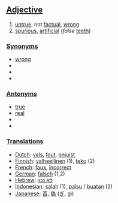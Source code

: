==[[Adjective]]==

#[[untrue]], not [[factual]], [[wrong]]
#[[spurious]], [[artificial]] (''false'' [[teeth]])

===[[Synonym]]s===
*[[wrong]]
*
*
*

===[[Antonym]]s===
*[[true]]
*[[real]]
*
*

===[[Translation]]s===
*[[Dutch]]: [[vals]], [[fout]], [[onjuist]]
*[[Finnish]]: [[valheellinen]] (1), [[teko]] (2)
*[[French]]: [[faux]], [[incorrect]]
*[[German]]: [[falsch]] (1,2)
*[[Hebrew]]: [[לא נכון]]
*[[Indonesian]]: [[salah]] (1), [[palsu]] / [[buat|buatan]] (2)
*[[Japanese]]: [[否]], [[偽]] ([[ぎ]], gi)